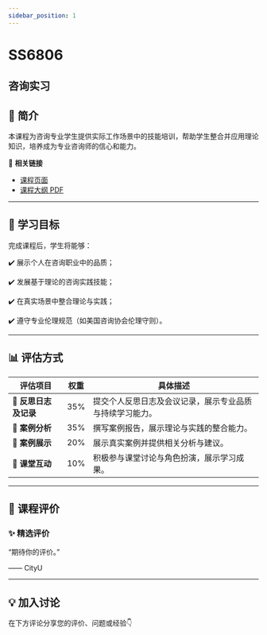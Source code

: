 ```yaml
---
sidebar_position: 1
---
```


# SS6806
## 咨询实习

## **📘 简介**
本课程为咨询专业学生提供实际工作场景中的技能培训，帮助学生整合并应用理论知识，培养成为专业咨询师的信心和能力。

🔗 **相关链接**
- [课程页面](https://www.cityu.edu.hk/catalogue/pg/202425/course/SS6806.htm)
- [课程大纲 PDF](https://www.cityu.edu.hk/catalogue/pg/202425/course/SS6806.pdf)

---

## **🎯 学习目标**

完成课程后，学生将能够：

✔️ 展示个人在咨询职业中的品质；

✔️ 发展基于理论的咨询实践技能；

✔️ 在真实场景中整合理论与实践；

✔️ 遵守专业伦理规范（如美国咨询协会伦理守则）。

---

## **📊 评估方式**

| **评估项目**             | **权重** | **具体描述**                                                                                       |
|------------------------|---------|---------------------------------------------------------------------------------------------------|
| **📝 反思日志及记录**   | 35%     | 提交个人反思日志及会议记录，展示专业品质与持续学习能力。                                                |
| **📄 案例分析**         | 35%     | 撰写案例报告，展示理论与实践的整合能力。                                                             |
| **🎤 案例展示**         | 20%     | 展示真实案例并提供相关分析与建议。                                                                 |
| **💬 课堂互动**         | 10%     | 积极参与课堂讨论与角色扮演，展示学习成果。                                                           |

---

## **💬 课程评价**

### ✨ **精选评价**
<div className={commentStyles.commentBox}>
    <p className={commentStyles.commentText}>
        “期待你的评价。”
    </p>
    <p className={commentStyles.commentAuthor}>—— CityU</p>
</div>

---

## **💡 加入讨论**

在下方评论分享您的评价、问题或经验👇
<Utterances />
